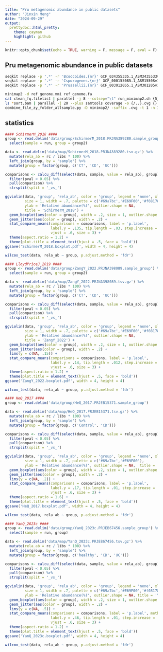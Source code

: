 ```yaml
---
title: "Pru metagenomic abundance in public datasets"
author: "Jinxin Meng"
date: "2024-09-29"
output:
  prettydoc::html_pretty:
    theme: cayman
    highlight: github
---
```


```r
knitr::opts_chunk$set(echo = TRUE, warning = F, message = F, eval = F)
```

## Pru metagenomic abundance in public datasets
```bash
seqkit replace -p '.*' -r 'Bcoccoides.{nr}' GCF_034355335.1_ASM3435533v1_genomic.fna -o Bcoccoides.fa
seqkit replace -p '.*' -r 'Csporogenes.{nr}' GCF_000155085.1_ASM15508v1_genomic.fna -o Csporogenes.fa
seqkit replace -p '.*' -r 'Prussellii.{nr}' GCF_003012055.1_ASM301205v1_genomic.fna -o Prussellii.fa

minimap2 -d ref_genome.mmi ref_genome.fa
cat clean_fq.filelist | parallel -j 8 --colsep="\t" run_minimap2.sh {5} ref_genome.mmi minimap2/{4}
ls *sort.bam | parallel -j 20 --plus samtools coverage -o {/..}.cvg {}
combine_file_zy_folder_allsample.py -D minimap2/ -suffix .cvg -t 1 -n 1 -v 4 -o minimap2.rc
```

## statistics
```R
#### SchirmerM_2018 ####
group <- read.delim('data/group/SchirmerM_2018.PRJNA389280.sample_group') %>% 
  select(sample = run, group = group2)

data <- read.delim('data/map/SchirmerM_2018.PRJNA389280.tsv.gz') %>% 
  mutate(rela_ab = rc / libs * 100) %>% 
  left_join(group, by = 'sample') %>% 
  mutate(group = factor(group, c('CT', 'CD', 'UC')))

comparisons <- calcu_diff(select(data, sample, value = rela_ab), group) %>% 
  filter(pval < 0.05) %>% 
  pull(comparison) %>% 
  strsplit(split = '_vs_')

ggviolin(data, 'group', 'rela_ab', color = 'group', legend = 'none', xlab = '',
         size = 1, width = .7, palette = c('#69a7bc','#E69F00','#f08178'),
         ylab = 'Relative abundance(%)', outlier.shape = NA,
         title = 'SchirmerM_2018') +
  geom_boxplot(aes(color = group), width = .2, size = 1, outlier.shape = NA) + 
  geom_jitter(aes(color = group), width = .2) +
  stat_compare_means(comparisons = comparisons, label = 'p.label', 
                     label.y = .135, tip.length = .03, step.increase = .07, 
                     vjust = .6, size = 3) +
  theme(aspect.ratio = 1.2) +
  theme(plot.title = element_text(hjust = .5, face = 'bold'))
ggsave('SchirmerM_2018.boxplot.pdf', width = 4, height = 4)

wilcox_test(data, rela_ab ~ group, p.adjust.method = 'fdr')

#### LloydPriceJ_2019 ####
group <- read.delim('data/group/ZangY_2022.PRJNA398089.sample_group') %>% 
  select(sample = run, group = group2)

data <- read.delim('data/map/ZangY_2022.PRJNA398089.tsv.gz') %>% 
  mutate(rela_ab = rc / libs * 100) %>% 
  left_join(group, by = 'sample') %>% 
  mutate(group = factor(group, c('CT', 'CD', 'UC')))

comparisons <- calcu_diff(select(data, sample, value = rela_ab), group) %>% 
  filter(pval < 0.05) %>% 
  pull(comparison) %>% 
  strsplit(split = '_vs_')

ggviolin(data, 'group', 'rela_ab', color = 'group', legend = 'none', xlab = '',
         size = 1, width = .7, palette = c('#69a7bc','#E69F00','#f08178'),
         ylab = 'Relative abundance(%)', outlier.shape = NA,
         title = 'ZangY_2022') +
  geom_boxplot(aes(color = group), width = .2, size = 1, outlier.shape = NA) + 
  geom_jitter(aes(color = group), width = .2) +
  lims(y = c(NA, .15)) +
  stat_compare_means(comparisons = comparisons, label = 'p.label', 
                     label.y = .14, tip.length = .012, step.increase = .07, 
                     vjust = .6, size = 3) +
  theme(aspect.ratio = 1.2) +
  theme(plot.title = element_text(hjust = .5, face = 'bold'))
ggsave('ZangY_2022.boxplot.pdf', width = 4, height = 4)

wilcox_test(data, rela_ab ~ group, p.adjust.method = 'fdr')

#### HeQ_2017 ####
group <- read.delim('data/group/HeQ_2017.PRJEB15371.sample_group')

data <- read.delim('data/map/HeQ_2017.PRJEB15371.tsv.gz') %>% 
  mutate(rela_ab = rc / libs * 100) %>% 
  left_join(group, by = 'sample') %>% 
  mutate(group = factor(group, c('Control', 'CD')))

comparisons <- calcu_diff(select(data, sample, value = rela_ab), group) %>% 
  filter(pval < 0.05) %>% 
  pull(comparison) %>% 
  strsplit(split = '_vs_')

ggviolin(data, 'group', 'rela_ab', color = 'group', legend = 'none', xlab = '',
         size = 1, width = .7, palette = c('#69a7bc','#E69F00'),
         ylab = 'Relative abundance(%)', outlier.shape = NA,  title = 'HeQ_2017') +
  geom_boxplot(aes(color = group), width = .2, size = 1, outlier.shape = NA) + 
  geom_jitter(aes(color = group), width = .2) +
  lims(y = c(NA, .2)) +
  stat_compare_means(comparisons = comparisons, label = 'p.label', 
                     label.y = .17, tip.length = .01, step.increase = .07, 
                     vjust = .6, size = 3) +
  theme(aspect.ratio = 1.6) +
  theme(plot.title = element_text(hjust = .5, face = 'bold'))
ggsave('HeQ_2017.boxplot.pdf', width = 4, height = 4)

wilcox_test(data, rela_ab ~ group, p.adjust.method = 'fdr')

#### YanQ_2023c ####
group <- read.delim('data/group/YanQ_2023c.PRJEB67456.sample_group') %>% 
  select(sample = run, group)

data <- read.delim('data/map/YanQ_2023c.PRJEB67456.tsv.gz') %>% 
  mutate(rela_ab = rc / libs * 100) %>% 
  left_join(group, by = 'sample') %>% 
  mutate(group = factor(group, c('healthy', 'CD', 'UC')))

comparisons <- calcu_diff(select(data, sample, value = rela_ab), group) %>% 
  filter(pval < 0.05) %>% 
  pull(comparison) %>% 
  strsplit(split = '_vs_')

ggviolin(data, 'group', 'rela_ab', color = 'group', legend = 'none', xlab = '',
         size = 1, width = .7, palette = c('#69a7bc','#E69F00','#f08178'),
         ylab = 'Relative abundance(%)', outlier.shape = NA, title = 'YanQ_2023c') +
  geom_boxplot(aes(color = group), width = .2, size = 1, outlier.shape = NA) + 
  geom_jitter(aes(color = group), width = .2) +
  lims(y = c(NA, .5)) +
  stat_compare_means(comparisons = comparisons, label = 'p.label', method = 'wilcox',
                     label.y = .46, tip.length = .01, step.increase = .07, 
                     vjust = .6, size = 3) +
  theme(aspect.ratio = 1.2) +
  theme(plot.title = element_text(hjust = .5, face = 'bold'))
ggsave('YanQ_2023c.boxplot.pdf', width = 4, height = 4)

wilcox_test(data, rela_ab ~ group, p.adjust.method = 'fdr')
```